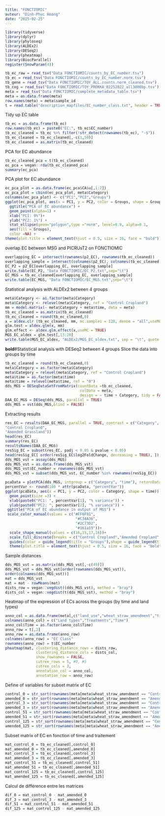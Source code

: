 ```yaml
---
title: "FONCTIOMIC"
auteur: "Dinh-Phuc Hoang"
date: "2025-02-25"
---
```



```r
library(tidyverse)
library(dplyr)
library(phyloseq)
library(ALDEx2)
library(DESeq2)
library(pheatmap)
library(BiocParallel)
register(SnowParam(4))
```

```r
tb_ec_raw = read_tsv("Data FONCTIOMIC/counts_by_EC_number.tsv")
tb_ec = read_tsv("Data FONCTIOMIC/counts_by_EC_number.norm.tsv")
tb_gene = read_tsv("Data FONCTIOMIC/TOY_ALL.counts.norm_cleaned.tsv")
tb_cog = read_tsv("Data FONCTIOMIC/TOY_PROKKA_02252022_all3000bp.tsv")
meta = read_tsv("Data FONCTIOMIC/complete_metadata_table.tsv")
meta = as.data.frame(meta)
row.names(meta) = meta$sample_id
t = read.table("description_mapfiles/EC_number_class.txt", header = TRUE, sep = "\t")
```
Tidy up EC table
```r
tb_ec = as.data.frame(tb_ec)
row.names(tb_ec) = paste0("EC:", tb_ec$EC_number)
tb_ec_cleaned = tb_ec %>% filter(!str_detect(rownames(tb_ec), "-$"))
tb_ec_cleaned = tb_ec_cleaned[,-c(1,50)]
tb_ec_cleaned = as.matrix(tb_ec_cleaned)
```
PCA for EC abundance

```r
tb_ec_cleaned_pca = t(tb_ec_cleaned)
ec_pca = vegan::rda(tb_ec_cleaned_pca)
summary(ec_pca)
```
PCA plot for EC abundance
```r
ec_pca_plot = as.data.frame(ec_pca$CA$u[,1:2])
ec_pca_plot = cbind(ec_pca_plot, meta$Category)
colnames(ec_pca_plot) <- c("PC1","PC2","Groups")
ggplot(ec_pca_plot, aes(x = PC1, y = PC2, color = Groups, shape = Groups)) +
  ggtitle("PCA of EC abundance") +
  geom_point(alpha=1) +
  xlab("PC1: 9%")+
  ylab("PC2: 1%") +
  stat_ellipse(geom="polygon",type ="norm", level=0.9, alpha=0.1,
  aes(fill = Groups),
  color =NA) +
theme(plot.title = element_text(hjust = 0.5, size = 16, face = "bold"))
```
overlap EC between MSG and PICRUsT2 on FONCTIOMIC
```r
overlapping_EC = intersect(rownames(p2_EC), rownames(tb_ec_cleaned))
overlapping_sample = intersect(colnames(p2_EC), colnames(tb_ec_cleaned))
EC_P2 = p2_EC[overlapping_EC, overlapping_sample]
write.table(EC_P2, "Data FONCTIOMIC/EC_P2.txt",sep="\t")
EC_MGS = tb_ec_cleaned[overlapping_EC, overlapping_sample]
write.table(EC_MGS, "Data FONCTIOMIC/EC_MGS.txt",sep="\t")
```
Statistical analysis with ALDEx2 between 4 groups
```r
meta$Category <- as.factor(meta$Category)
meta$Category <- relevel(meta$Category, ref = "Control Cropland")
mm = model.matrix(~ meta$Category + meta$time, data = meta)
tb_ec_cleaned = as.matrix(tb_ec_cleaned)
tb_ec_cleaned = round(tb_ec_cleaned,0)
x = aldex.clr (tb_ec_cleaned, mm, mc.samples = 128, denom = "all",useMC=TRUE)
glm.test = aldex.glm(x, mm)
glm.effect <- aldex.glm.effect(x,useMC = TRUE)
MGS_EC_aldex = glm.test[,13:20]
write.table(MGS_EC_aldex, "ALDEx2/MGS_EC_aldex.txt", sep = "\t", quote = FALSE, row.names = TRUE, col.names = TRUE)
```
**bold**#Statistical analysis with DESeq2 between 4 groups
Slice the data into groups by time
```r
tb_ec_cleaned = round(tb_ec_cleaned,0)
meta$Category = as.factor(meta$Category)
meta$Category = relevel(meta$Category, ref = "Control Cropland")
meta$time = as.factor(meta$time)
meta$time = relevel(meta$time, ref = "0")
dds_MGS = DESeqDataSetFromMatrix(countData =tb_ec_cleaned,
                                  colData = meta,
                                  design = ~ time + Category, tidy = FALSE)
DAA_EC_MGS = DESeq(dds_MGS, parallel = TRUE)
dds_MGS = vst(dds_MGS,blind = FALSE)
```
Extracting results
```r
res_EC = results(DAA_EC_MGS, parallel = TRUE, contrast = c("Category",
"Control Cropland",
"Amended Grassland"))
head(res_EC)
summary(res_EC)
resultsNames(DAA_EC_MGS)
resSig_EC = subset(res_EC, padj < 0.05 & pvalue < 0.05)
head(resSig_EC[ order(resSig_EC$log2FoldChange, decreasing = TRUE), ])
dds_MGS_vst = assay(dds_MGS)
dds_MGS_vst = as.data.frame(dds_MGS_vst)
dds_MGS_vst$EC_number = rownames(dds_MGS_vst)
dds_MGS_vst = subset(dds_MGS_vst, EC_number %in% rownames(resSig_EC))
```

```r
pcaData = plotPCA(dds_MGS, intgroup = c("Category", "time"), returnData = TRUE)
percentVar <- round(100 * attr(pcaData, "percentVar"))
ggplot(pcaData, aes(x = PC1, y = PC2, color = Category, shape = time)) +
  geom_point(size =3) +
  xlab(paste0("PC1: ", percentVar[1], "% variance")) +
  ylab(paste0("PC2: ", percentVar[2], "% variance")) +
 ggtitle("PCA of EC abundance in output of MGS") +
 scale_color_manual(values = c("#FF6F91",
                                "#C34A36",
                                "#2C73D2",
                                "#161a19"))+
  scale_shape_manual(values = c(16,15,17,18))+
  scale_fill_discrete(breaks = c("Control Cropland","Amended Cropland","Control Grassland","Amended Grassland"))+
  guides(color = guide_legend(title = "Groups"),shape = guide_legend(title = "Time")) +  
  theme(plot.title = element_text(hjust = 0.5, size = 16, face = "bold"))
```
Sample distances
```r
dds_MGS_vst = as.matrix(dds_MGS_vst[,-c(49)])
dds_MGS_vst = dds_MGS_vst[order(rownames(dds_MGS_vst)),
order(colnames(dds_MGS_vst))]
mat = dds_MGS_vst
mat = mat - rowMeans(mat)
dists_row = vegan::vegdist((dds_MGS_vst), method = "bray")
dists_col = vegan::vegdist(t(dds_MGS_vst), method = "bray")
```
Heatmap of the expression of ECs across the groups (by time and land types)
```r
anno_col = as.data.frame(meta[,c("land_use","wheat_straw_amendment","time")])
colnames(anno_col) = c("Land types","Treatments","Time")
anno_col$Time = as.factor(anno_col$Time)
anno_row = t[,2]
anno_row = as.data.frame(anno_row)
colnames(anno_row) = "EC Class"
rownames(anno_row) = t$EC_number
pheatmap(mat, clustering_distance_rows = dists_row, 
              clustering_distance_cols = dists_col,
              show_rownames = FALSE, 
              cutree_rows = 5, #9, #5
              cutree_cols = 3,
              annotation_col = anno_col, 
              annotation_row = anno_row)
```
Define of variables for subset matrix of EC
```r
control_0 = str_sort(rownames(meta[meta$wheat_straw_amendment == "Control" & meta$time == "0",]))
amended_0 = str_sort(rownames(meta[meta$wheat_straw_amendment == "Amended" & meta$time == "0",]))
control_3 = str_sort(rownames(meta[meta$wheat_straw_amendment == "Control" & meta$time == "3",]))
amended_3 = str_sort(rownames(meta[meta$wheat_straw_amendment == "Amended" & meta$time == "3",]))
control_51 = str_sort(rownames(meta[meta$wheat_straw_amendment == "Control" & meta$time == "51",]))
amended_51 = str_sort(rownames(meta[meta$wheat_straw_amendment == "Amended" & meta$time == "51",]))
control_125 = str_sort(rownames(meta[meta$wheat_straw_amendment == "Control" & meta$time == "125",]))
amended_125 = str_sort(rownames(meta[meta$wheat_straw_amendment == "Amended" & meta$time == "125",]))
```
Subset matrix of EC en fonction of time and traitement
```r
mat_control_0 = tb_ec_cleaned[,control_0]
mat_amended_0 = tb_ec_cleaned[,amended_0]
mat_control_3 = tb_ec_cleaned[,control_3]
mat_amended_3 = tb_ec_cleaned[,amended_3]
mat_control_51 = tb_ec_cleaned[,control_51]
mat_amended_51 = tb_ec_cleaned[,amended_51]
mat_control_125 = tb_ec_cleaned[,control_125]
mat_amended_125 = tb_ec_cleaned[,amended_125]
```
Calcul de différence entre les matrices
```r
dif_0 = mat_control_0 - mat_amended_0
dif_3 = mat_control_3 - mat_amended_3
dif_51 = mat_control_51 - mat_amended_51
dif_125 = mat_control_125 - mat_amended_125
```


